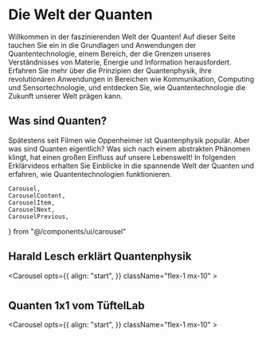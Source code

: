 # Die Welt der Quanten

Willkommen in der faszinierenden Welt der Quanten! Auf dieser Seite tauchen Sie ein in die Grundlagen und Anwendungen der Quantentechnologie, einem Bereich, der die Grenzen unseres Verständnisses von Materie, Energie und Information herausfordert. Erfahren Sie mehr über die Prinzipien der Quantenphysik, ihre revolutionären Anwendungen in Bereichen wie Kommunikation, Computing und Sensortechnologie, und entdecken Sie, wie Quantentechnologie die Zukunft unserer Welt prägen kann.

## Was sind Quanten?

Spätestens seit Filmen wie Oppenheimer ist Quantenphysik populär. Aber was sind Quanten eigentlich? Was sich nach einem abstrakten Phänomen klingt, hat einen großen Einfluss auf unsere Lebenswelt! In folgenden Erklärvideos erhalten Sie Einblicke in die spannende Welt der Quanten und erfahren, wie Quantentechnologien funktionieren.

    Carousel,
    CarouselContent,
    CarouselItem,
    CarouselNext,
    CarouselPrevious,
} from "@/components/ui/carousel"

## Harald Lesch erklärt Quantenphysik
<Carousel
        opts={{
          align: "start",
        }}
        className="flex-1 mx-10"
      >
        <CarouselContent>
            <CarouselItem className="md:basis-1/2">
                    <Youtube id="cWf1OUVUObw" />
            </CarouselItem>
            <CarouselItem className="md:basis-1/2">
                    <Youtube id="5acKsHBoLzQ" />
            </CarouselItem>
            <CarouselItem className="md:basis-1/2">
                    <Youtube id="oh-dIbiHs48" />
            </CarouselItem>
        </CarouselContent>
        <CarouselPrevious />
        <CarouselNext />
      </Carousel>



#

## Quanten 1x1 vom TüftelLab
<Carousel
        opts={{
          align: "start",
        }}
        className="flex-1 mx-10"
      >
        <CarouselContent>
<CarouselItem className="md:basis-1/2">
                    <Youtube id="fOmD8HjUK0U" />
            </CarouselItem>
<CarouselItem className="md:basis-1/2">
                    <Youtube id="6LKJapvLKp4" />
            </CarouselItem>
<CarouselItem className="md:basis-1/2">
                    <Youtube id="iSAG0omGvjc" />
            </CarouselItem>
<CarouselItem className="md:basis-1/2">
                    <Youtube id="Hqf5VW_kPmk" />
            </CarouselItem>
<CarouselItem className="md:basis-1/2">
                    <Youtube id="o9sgF_jcsmE" />
            </CarouselItem>
<CarouselItem className="md:basis-1/2">
                    <Youtube id="APlcQXp5P3s" />
            </CarouselItem>
<CarouselItem className="md:basis-1/2">
                    <Youtube id="_kSMTvZCQWg" />
            </CarouselItem>
<CarouselItem className="md:basis-1/2">
                    <Youtube id="6Our3zrHfDA" />
            </CarouselItem>
<CarouselItem className="md:basis-1/2">
                    <Youtube id="vEaGU2BbYD0" />
            </CarouselItem>
<CarouselItem className="md:basis-1/2">
                    <Youtube id="GBGUH1Kbm8" />
            </CarouselItem>
<CarouselItem className="md:basis-1/2">
                    <Youtube id="vTS4b4EOI5o" />
            </CarouselItem>
<CarouselItem className="md:basis-1/2">
                    <Youtube id="kOYK18aCpP4" />
            </CarouselItem>
<CarouselItem className="md:basis-1/2">
                    <Youtube id="kFUfWwt2cyk" />
            </CarouselItem>
<CarouselItem className="md:basis-1/2">
                    <Youtube id="TWcW4k5ACaY" />
            </CarouselItem>
<CarouselItem className="md:basis-1/2">
                    <Youtube id="s4Rg0pCieqU" />
            </CarouselItem>
<CarouselItem className="md:basis-1/2">
                    <Youtube id="YmdoAP1TJRo" />
            </CarouselItem>
<CarouselItem className="md:basis-1/2">
                    <Youtube id="UhGSMCdG9" />
            </CarouselItem>
<CarouselItem className="md:basis-1/2">
                    <Youtube id="3onvLIL_vMA" />
            </CarouselItem>
<CarouselItem className="md:basis-1/2">
                    <Youtube id="YoszMUV44nQ" />
            </CarouselItem>
<CarouselItem className="md:basis-1/2">
                    <Youtube id="8hNQyTdNil4" />
            </CarouselItem>
<CarouselItem className="md:basis-1/2">
                    <Youtube id="N9d9cZqbDkw" />
            </CarouselItem>
<CarouselItem className="md:basis-1/2">
                    <Youtube id="Pdv8XocCrsM" />
            </CarouselItem>
<CarouselItem className="md:basis-1/2">
                    <Youtube id="JfZ5meKB1tU" />
            </CarouselItem>
<CarouselItem className="md:basis-1/2">
                    <Youtube id="57LIKBJqjAM" />
            </CarouselItem>
<CarouselItem className="md:basis-1/2">
                    <Youtube id="HXz5lFFFG " />
            </CarouselItem>
<CarouselItem className="md:basis-1/2">
                    <Youtube id="ABpBle92ijI" />
            </CarouselItem>
<CarouselItem className="md:basis-1/2">
                    <Youtube id="H4SMi5R0blo" />
            </CarouselItem>
<CarouselItem className="md:basis-1/2">
                    <Youtube id="vaesH0pJamI" />
            </CarouselItem>
<CarouselItem className="md:basis-1/2">
                    <Youtube id="WLUeZ9LZByg" />
            </CarouselItem>
<CarouselItem className="md:basis-1/2">
                    <Youtube id="kiucJfwVCIM" />
            </CarouselItem>
<CarouselItem className="md:basis-1/2">
                    <Youtube id="emAbAaupSJM" />
            </CarouselItem>
<CarouselItem className="md:basis-1/2">
                    <Youtube id="zToIY5C8ZEk" />
            </CarouselItem>
<CarouselItem className="md:basis-1/2">
                    <Youtube id="TNjZ2GDptIM" />
            </CarouselItem>
<CarouselItem className="md:basis-1/2">
                    <Youtube id="S7EBxJ22l1o" />
            </CarouselItem>
<CarouselItem className="md:basis-1/2">
                    <Youtube id="l93Yu9F4B08" />
            </CarouselItem>
<CarouselItem className="md:basis-1/2">
                    <Youtube id="vcPJ4hyrTSw" />
            </CarouselItem>
<CarouselItem className="md:basis-1/2">
                    <Youtube id="EzEIyL_Z6KI" />
            </CarouselItem>
<CarouselItem className="md:basis-1/2">
                    <Youtube id="CqPAOjkjmRU" />
            </CarouselItem>
<CarouselItem className="md:basis-1/2">
                    <Youtube id="U80SBLvnDA" />
            </CarouselItem>
<CarouselItem className="md:basis-1/2">
                    <Youtube id="UIZqWuHCmLE" />
            </CarouselItem>
        </CarouselContent>
        <CarouselPrevious />
        <CarouselNext />
      </Carousel>